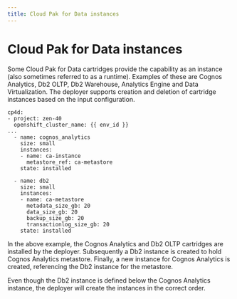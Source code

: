 ```yaml
---
title: Cloud Pak for Data instances
---
```


# Cloud Pak for Data instances

Some Cloud Pak for Data cartridges provide the capability as an instance (also sometimes referred to as a runtime). Examples of these are Cognos Analytics, Db2 OLTP, Db2 Warehouse, Analytics Engine and Data Virtualization. The deployer supports creation and deletion of cartridge instances based on the input configuration.

```
cp4d:
- project: zen-40
  openshift_cluster_name: {{ env_id }}
...
  - name: cognos_analytics
    size: small
    instances:
    - name: ca-instance
      metastore_ref: ca-metastore
    state: installed

  - name: db2
    size: small
    instances:
    - name: ca-metastore
      metadata_size_gb: 20
      data_size_gb: 20
      backup_size_gb: 20  
      transactionlog_size_gb: 20
    state: installed
```

In the above example, the Cognos Analytics and Db2 OLTP cartridges are installed by the deployer. Subsequently a Db2 instance is created to hold Cognos Analytics metastore. Finally, a new instance for Cognos Analytics is created, referencing the Db2 instance for the metastore.

Even though the Db2 instance is defined below the Cognos Analytics instance, the deployer will create the instances in the correct order.